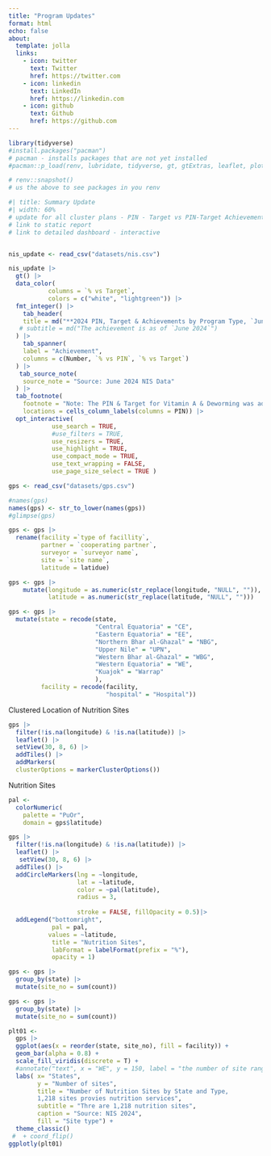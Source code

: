 ```yaml
---
title: "Program Updates"
format: html
echo: false
about:
  template: jolla
  links:
    - icon: twitter
      text: Twitter
      href: https://twitter.com
    - icon: linkedin
      text: LinkedIn
      href: https://linkedin.com
    - icon: github
      text: Github
      href: https://github.com
---
```


```r
library(tidyverse)
#install.packages("pacman")
# pacman - installs packages that are not yet installed
#pacman::p_load(renv, lubridate, tidyverse, gt, gtExtras, leaflet, plotly, viridis, hrbrthemes, matrix)

# renv::snapshot()
# us the above to see packages in you renv
```

```r
#| title: Summary Update
#| width: 60%
# update for all cluster plans - PIN - Target vs PIN-Target Achievements
# link to static report
# link to detailed dashboard - interactive 


nis_update <- read_csv("datasets/nis.csv")

nis_update |> 
  gt() |> 
  data_color(
           columns = `% vs Target`, 
           colors = c("white", "lightgreen")) |>
  fmt_integer() |>
    tab_header(
    title = md("**2024 PIN, Target & Achievements by Program Type, `June 2024`**"),
   # subtitle = md("The achievement is as of `June 2024`")
  ) |> 
    tab_spanner(
    label = "Achievement",
    columns = c(Number, `% vs PIN`, `% vs Target`)
  ) |> 
   tab_source_note(
    source_note = "Source: June 2024 NIS Data"
  ) |> 
  tab_footnote(
    footnote = "Note: The PIN & Target for Vitamin A & Deworming was adjusted by the MOH",
    locations = cells_column_labels(columns = PIN)) |>
  opt_interactive(
            use_search = TRUE,
            #use_filters = TRUE,
            use_resizers = TRUE,
            use_highlight = TRUE,
            use_compact_mode = TRUE,
            use_text_wrapping = FALSE,
            use_page_size_select = TRUE )
```

```r
gps <- read_csv("datasets/gps.csv")

#names(gps)
names(gps) <- str_to_lower(names(gps))
#glimpse(gps)

gps <- gps |> 
  rename(facility =`type of facillity`,
         partner = `cooperating partner`,
         surveyor = `surveyor name`,
         site = `site name`,
         latitude = latidue)

gps <- gps |> 
    mutate(longitude = as.numeric(str_replace(longitude, "NULL", "")),
           latitude = as.numeric(str_replace(latitude, "NULL", "")))

```

```r
gps <- gps |> 
  mutate(state = recode(state,
                        "Central Equatoria" = "CE",
                        "Eastern Equatoria" = "EE",
                        "Northern Bhar al-Ghazal" = "NBG",
                        "Upper Nile" = "UPN",
                        "Western Bhar al-Ghazal" = "WBG",
                        "Western Equatoria" = "WE",
                        "Kuajok" = "Warrap"
                        ),
         facility = recode(facility,
                           "hospital" = "Hospital"))
```

Clustered Location of Nutrition Sites

```r
gps |> 
  filter(!is.na(longitude) & !is.na(latitude)) |> 
  leaflet() |> 
  setView(30, 8, 6) |> 
  addTiles() |>
  addMarkers(
  clusterOptions = markerClusterOptions())
```

Nutrition Sites

```r
pal <- 
  colorNumeric(
    palette = "PuOr",
    domain = gps$latitude)

gps |> 
  filter(!is.na(longitude) & !is.na(latitude)) |> 
  leaflet() |> 
   setView(30, 8, 6) |> 
  addTiles() |> 
  addCircleMarkers(lng = ~longitude, 
                   lat = ~latitude,
                   color = ~pal(latitude),
                   radius = 3,
                   
                   stroke = FALSE, fillOpacity = 0.5)|> 
  addLegend("bottomright", 
            pal = pal, 
           values = ~latitude,
            title = "Nutrition Sites",
            labFormat = labelFormat(prefix = "%"),
            opacity = 1)
```

```r
gps <- gps |> 
  group_by(state) |> 
  mutate(site_no = sum(count))
```

```r
gps <- gps |> 
  group_by(state) |> 
  mutate(site_no = sum(count))
```

```r
plt01 <- 
  gps |> 
  ggplot(aes(x = reorder(state, site_no), fill = facility)) +
  geom_bar(alpha = 0.8) +
  scale_fill_viridis(discrete = T) +
  #annotate("text", x = "WE", y = 150, label = "the number of site ranges from 43 to 192 per state") +
  labs( x= "States",
        y = "Number of sites",
        title = "Number of Nutrition Sites by State and Type,
        1,218 sites provies nutrition services",
        subtitle = "Thre are 1,218 nutrition sites",
        caption = "Source: NIS 2024",
        fill = "Site type") +
  theme_classic()
 #  + coord_flip()
ggplotly(plt01)
```
